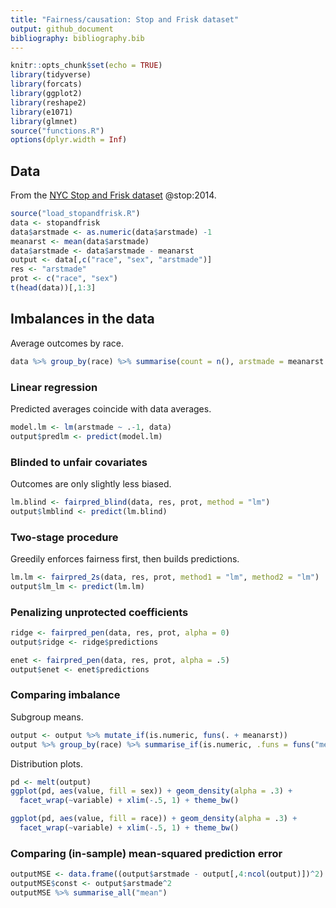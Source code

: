 ```yaml
---
title: "Fairness/causation: Stop and Frisk dataset"
output: github_document
bibliography: bibliography.bib
---
```


```r
knitr::opts_chunk$set(echo = TRUE)
library(tidyverse)
library(forcats)
library(ggplot2)
library(reshape2)
library(e1071)
library(glmnet)
source("functions.R")
options(dplyr.width = Inf)
```

## Data

From the [NYC Stop and Frisk dataset](http://www.nyclu.org/content/stop-and-frisk-data) @stop:2014. 

```r
source("load_stopandfrisk.R")
data <- stopandfrisk
data$arstmade <- as.numeric(data$arstmade) -1
meanarst <- mean(data$arstmade)
data$arstmade <- data$arstmade - meanarst
output <- data[,c("race", "sex", "arstmade")]
res <- "arstmade"
prot <- c("race", "sex")
t(head(data))[,1:3]
```

## Imbalances in the data

Average outcomes by race.

```r
data %>% group_by(race) %>% summarise(count = n(), arstmade = meanarst + mean(arstmade))
```

### Linear regression

Predicted averages coincide with data averages.

```r
model.lm <- lm(arstmade ~ .-1, data)
output$predlm <- predict(model.lm)
```

### Blinded to unfair covariates

Outcomes are only slightly less biased.

```r
lm.blind <- fairpred_blind(data, res, prot, method = "lm")
output$lmblind <- predict(lm.blind)
```

### Two-stage procedure

Greedily enforces fairness first, then builds predictions.

```r
lm.lm <- fairpred_2s(data, res, prot, method1 = "lm", method2 = "lm")
output$lm_lm <- predict(lm.lm)
```

### Penalizing unprotected coefficients

```r
ridge <- fairpred_pen(data, res, prot, alpha = 0)
output$ridge <- ridge$predictions

enet <- fairpred_pen(data, res, prot, alpha = .5)
output$enet <- enet$predictions
```

### Comparing imbalance

Subgroup means.

```r
output <- output %>% mutate_if(is.numeric, funs(. + meanarst))
output %>% group_by(race) %>% summarise_if(is.numeric, .funs = funs("mean"))
```

Distribution plots.

```r
pd <- melt(output)
ggplot(pd, aes(value, fill = sex)) + geom_density(alpha = .3) +
  facet_wrap(~variable) + xlim(-.5, 1) + theme_bw()

ggplot(pd, aes(value, fill = race)) + geom_density(alpha = .3) +
  facet_wrap(~variable) + xlim(-.5, 1) + theme_bw()
```

### Comparing (in-sample) mean-squared prediction error

```r
outputMSE <- data.frame((output$arstmade - output[,4:ncol(output)])^2)
outputMSE$const <- output$arstmade^2
outputMSE %>% summarise_all("mean")
```
